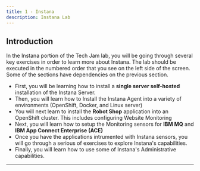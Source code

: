 ```yaml
---
title: 1 - Instana 
description: Instana Lab
---
```


##  Introduction

In the Instana portion of the Tech Jam lab, you will be going through several key exercises in order to learn more about Instana.  The lab should be executed in the numbered order that you see on the left side of the screen.  Some of the sections have dependencies on the previous section.

- First, you will be learning how to install a **single server self-hosted** installation of the Instana Server.
- Then, you will learn how to Install the Instana Agent into a variety of environments (OpenShift, Docker, and Linux server)
- You will next learn to install the **Robot Shop** application into an OpenShift cluster.  This includes configuring Website Monitoring
- Next, you will learn how to setup the Monitoring sensors for **IBM MQ** and **IBM App Connect Enterprise \(ACE\)**
- Once you have the applications intrumented with Instana sensors, you will go through a serious of exercises to explore Instana's capabilities.
- Finally, you will learn how to use some of Instana's Administrative capabilities.

***







